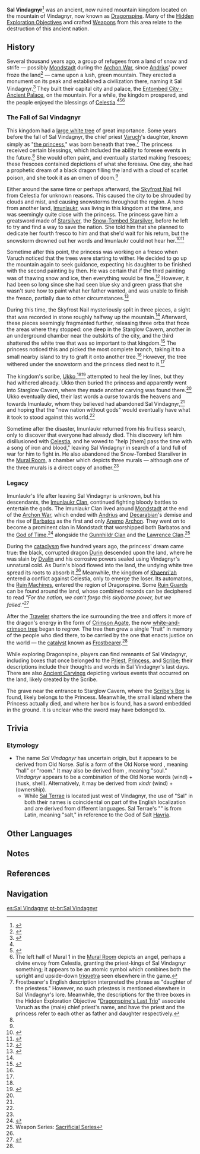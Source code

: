 {{Terminology Infobox
|image        = Sal Vindagnyr Mural 1.png
|type         = Ancient Civilizations
|type2        = Lore
|region       = Mondstadt
}}
'''Sal Vindagnyr'''<ref name="Frostbearer">{{Ref/Weapon|Frostbearer}}</ref> was an ancient, now ruined mountain kingdom located on the mountain of Vindagnyr, now known as [[Dragonspine]]. Many of the [[Hidden Exploration Objective]]s and crafted [[Weapon]]s from this area relate to the destruction of this ancient nation.

==History==
Several thousand years ago, a group of refugees from a land of snow and strife &mdash; possibly [[Mondstadt]] during the [[Archon War]], since [[Andrius]]' power froze the land<ref>{{Ref/Item|Spirit Locket of Boreas}}</ref> &mdash; came upon a lush, green mountain. They erected a monument on its peak and established a civilization there, naming it Sal Vindagnyr.<ref name="Ancient Carvings">{{Ref/HEO|Dragonspine's Glacial Secret}}</ref> They built their capital city and palace, the [[Entombed City - Ancient Palace]], on the mountain. For a while, the kingdom prospered, and the people enjoyed the blessings of [[Celestia]].<ref name="Frostbearer" /><ref>{{Ref/Location|Mural Room}}</ref><ref group="Note">The left half of Mural 1 in the [[Mural Room]] depicts an angel, perhaps a divine envoy from Celestia, granting the priest-kings of Sal Vindagnyr something; it appears to be an atomic symbol which combines both the upright and upside-down [[triquetra]] seen elsewhere in the game.</ref>

===The Fall of Sal Vindagnyr===
This kingdom had a [[Irminsul|large white tree]] of great importance. Some years before the fall of Sal Vindagnyr, the chief priest [[Varuch]]'s daughter, known simply as "[[Princess of Sal Vindagnyr|the princess]]," was born beneath that tree.<ref group="Note">Frostbearer's English description interpreted the phrase {{lang|mini=1|zh=祭司之女|zh_tl=priest's daughter}} as "daughter of the priestess." However, no such priestess is mentioned elsewhere in Sal Vindagnyr's lore. Meanwhile, the descriptions for the three boxes in the Hidden Exploration Objective "[[Dragonspine's Last Trio]]" associate Varuch as the (male) chief priest's name, and have the priest and the princess refer to each other as father and daughter respectively.</ref> The princess received certain blessings, which included the ability to foresee events in the future.<ref name="Frostbearer" /> She would often paint, and eventually started making frescoes; these frescoes contained depictions of what she foresaw. One day, she had a prophetic dream of a black dragon filling the land with a cloud of scarlet poison, and she took it as an omen of doom.<ref name="Ancient Carvings"/>

Either around the same time or perhaps afterward, the [[Skyfrost Nail]] fell from Celestia for unknown reasons. This caused the city to be shrouded by clouds and mist, and causing snowstorms throughout the region. A hero from another land, [[Imunlaukr]], was living in this kingdom at the time, and was seemingly quite close with the princess. The princess gave him a greatsword made of [[Starsilver]], the [[Snow-Tombed Starsilver]], before he left to try and find a way to save the nation. She told him that she planned to dedicate her fourth fresco to him and that she'd wait for his return, but the snowstorm drowned out her words and Imunlaukr could not hear her.<ref name="Snow-Tombed Starsilver">{{Ref/Weapon|Snow-Tombed Starsilver}}</ref><ref name="BlizzStray">{{Ref/ArtiSet|Blizzard Strayer}}</ref>

Sometime after this point, the princess was working on a fresco when Varuch noticed that the trees were starting to wither. He decided to go up the mountain again to seek guidance, expecting his daughter to be finished with the second painting by then. He was certain that if the third painting was of thawing snow and ice, then everything would be fine.<ref>{{Ref/Item|Priest's Box}}</ref> However, it had been so long since she had seen blue sky and green grass that she wasn't sure how to paint what her father wanted, and was unable to finish the fresco, partially due to other circumstances.<ref name="Princess' Box">{{Ref/Item|Princess' Box}}</ref>

During this time, the Skyfrost Nail mysteriously split in three pieces, a sight that was recorded in stone roughly halfway up the mountain.<ref name="Ancient Carvings"/> Afterward, these pieces seemingly fragmented further, releasing three orbs that froze the areas where they stopped: one deep in the Starglow Cavern, another in an underground chamber near the outskirts of the city, and the third shattered the white tree that was so important to that kingdom.<ref>{{Ref/Quest|In the Mountains}}</ref> The princess noticed this and picked the most complete branch, taking it to a small nearby island to try to graft it onto another tree.<ref name="Frostbearer"/> However, the tree withered under the snowstorm and the princess died next to it.<ref name="Snow-Tombed Starsilver"/>

The kingdom's scribe, [[Ukko]],<ref name="Princess' Box" /><ref name="Scribe's Box">{{Ref/Item|Scribe's Box}}</ref> attempted to heal the ley lines, but they had withered already. Ukko then buried the princess and apparently went into Starglow Cavern, where they made another carving was found there.<ref name="Ancient Carvings"/> Ukko eventually died, their last words a curse towards the heavens and towards Imunlaukr, whom they believed had abandoned Sal Vindagnyr,<ref name="BlizzStray" /> and hoping that the "new nation without gods" would eventually have what it took to stood against this world.<ref name="Scribe's Box" />

Sometime after the disaster, Imunlaukr returned from his fruitless search, only to discover that everyone had already died. This discovery left him disillusioned with [[Celestia]], and he vowed to "help [them] pass the time with a song of iron and blood," leaving Sal Vindagnyr in search of a land full of war for him to fight in. He also abandoned the Snow-Tombed Starsilver in the [[Mural Room]], a chamber which depicts three murals &mdash; although one of the three murals is a direct copy of another.<ref name="Snow-Tombed Starsilver"/>

===Legacy===
Imunlaukr's life after leaving Sal Vindagnyr is unknown, but his descendants, the [[Imunlaukr Clan]], continued fighting bloody battles to entertain the gods. The Imunlaukr Clan lived around [[Mondstadt]] at the end of the [[Archon War]], which ended with [[Andrius]] and [[Decarabian]]'s demise and the rise of [[Barbatos]] as the first and only [[Anemo]] [[Archon]]. They went on to become a prominent clan in Mondstadt that worshipped both Barbatos and the [[God of Time]],<ref>{{Ref/Weapon|Sacrificial Greatsword}}</ref> alongside the [[Gunnhildr Clan]] and the [[Lawrence Clan]].<ref>Weapon Series: [[Sacrificial Series]]</ref>

During the [[cataclysm]] five hundred years ago, the princess' dream came true: the black, corrupted dragon [[Durin]] descended upon the land, where he was slain by [[Dvalin]] and his corrosive powers sealed using Vindagnyr's unnatural cold. As Durin's blood flowed into the land, the undying white tree spread its roots to absorb it.<ref name="Frostbearer"/> Meanwhile, the kingdom of [[Khaenri'ah]] entered a conflict against Celestia, only to emerge the loser. Its automatons, the [[Ruin Machines]], entered the region of Dragonspine. Some [[Ruin Guard]]s can be found around the land, whose combined records can be deciphered to read ''"For the nation, we can't forgo this skyborne power, but we failed."''<ref>{{Ref/HEO|Record of Serial No.}}</ref>

After the [[Traveler]] shatters the ice surrounding the tree and offers it more of the dragon's energy in the form of [[Crimson Agate]], the now [[Frostbearing Tree|white-and-crimson tree]] began to regrow. The tree then grew a single "fruit" in memory of the people who died there, to be carried by the one that enacts justice on the world &mdash; the [[catalyst]] known as [[Frostbearer]].<ref name="Frostbearer"/>

While exploring Dragonspine, players can find remnants of Sal Vindagnyr, including boxes that once belonged to the [[Priest's Box|Priest]], [[Princess' Box|Princess]], and [[Scribe's Box|Scribe]]; their descriptions include their thoughts and words in Sal Vindagnyr's last days. There are also [[Ancient Carvings]] depicting various events that occurred on the land, likely created by the Scribe.

The grave near the entrance to Starglow Cavern, where the [[Scribe's Box]] is found, likely belongs to the Princess. Meanwhile, the small island where the Princess actually died, and where her box is found, has a sword embedded in the ground. It is unclear who the sword may have belonged to.

==Trivia==
===Etymology===
*The name ''Sal Vindagnyr'' has uncertain origin, but it appears to be derived from Old Norse. ''Sal'' is a {{w|declension|declined}} form of the Old Norse word ''{{wt|salr||Old Norse}}'', meaning "hall" or "room." It may also be derived from ''{{wt|sál||Etymology_1_2}}'', meaning "soul." ''Vindagnyr'' appears to be a combination of the Old Norse words ''{{wt|vindr||Old Norse}}'' (wind) + ''{{wt|agnir||Old Norse}}'' (husk, shell). Alternatively, it may be derived from ''vindr'' (wind) + ''{{wt|eign|eignir|Old Norse}}'' (ownership).
**While [[Sal Terrae]] is located just west of Vindagnyr, the use of "Sal" in both their names is coincidental on part of the English localization and are derived from different languages. Sal Terrae's "{{wt|sal|Sal|Latin}}" is from Latin, meaning "salt," in reference to the God of Salt [[Havria]].

==Other Languages==
{{Other Languages|default_hidden = 1
|en       = Sal Vindagnyr
|zhs      = 沙尔・芬德尼尔
|zhs_rm   = Shā'ěr Fēndéní'ěr
|zht      = 沙爾・芬德尼爾
|zht_rm   = Shā'ěr Fēndéní'ěr
|ja       = シャール・フィンドニール
|ja_rm    = Shaaru Findoniiru
|ko       = 살・빈다그니르
|ko_rm    = Sal Bindageunireu
<!-- |ko_tl    = Sal Vindagnyr -->
|es       = Sal Vindagnyr
|fr       = Sal Vindagnyr
|ru       = Сал Виндагнир
|th       = {{sic|Sal Vind|agynr|hide=1}}
|vi       = {{sic|Sal Vind|agynr|hide=1}}
|de       = Sal Vindagnyr
|id       = Sal Vindagnyr
|pt       = Shahr Findnell<!--"Sal Vind..." in [[Ancient Carvings]]-->
|pt_note  = The Portuguese translation is inconsistent in its translations of Sal Vindagnyr. Frostbearer's description uses "Shahr Findnell," one of the Ancient Carvings uses "Sal Vind...", while the domain Peak of Vindagnyr is called "Pico de Vindnr."
}}

==Notes==
{{Reflist|note=1}}

==References==
{{Reflist}}

==Navigation==
{{Ancient Civilizations Navbox}}

[[es:Sal Vindagnyr]]
[[pt-br:Sal Vindagnyr]]